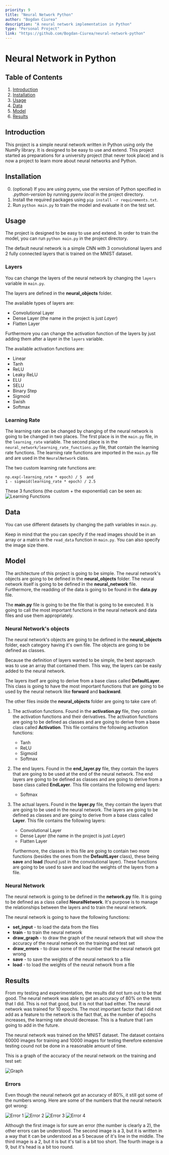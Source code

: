 ```yaml
---
priority: 9
title: "Neural Network Python"
author: "Bogdan Ciurea"
description: "A neural network implementation in Python"
type: "Personal Project"
link: "https://github.com/Bogdan-Ciurea/neural-network-python"
---
```


# Neural Network in Python

## Table of Contents

1. [Introduction](#introduction)
2. [Installation](#installation)
3. [Usage](#usage)
4. [Data](#data)
5. [Model](#model)
6. [Results](#results)

## Introduction

This project is a simple neural network written in Python using only the NumPy library. It is designed to be easy to use and extend. This project started as preparations for a university project (that never took place) and is now a project to learn more about neural networks and Python.

## Installation

0. (optional) If you are using pyenv, use the version of Python specified in _.python-version_ by running _pyenv local_ in the project directory.
1. Install the required packages using `pip install -r requirements.txt`.
2. Run `python main.py` to train the model and evaluate it on the test set.

## Usage

The project is designed to be easy to use and extend.
In order to train the model, you can run `python main.py` in the project directory.

The default neural network is a simple CNN with 3 convolutional layers and 2 fully connected layers that is trained on the MNIST dataset.

### Layers

You can change the layers of the neural network by changing the `layers` variable in `main.py`.

The layers are defined in the **neural_objects** folder.

The available types of layers are:

- Convolutional Layer
- Dense Layer (the name in the project is just _Layer_)
- Flatten Layer

Furthermore you can change the activation function of the layers by just adding them after a layer in the `layers` variable.

The available activation functions are:

- Linear
- Tanh
- ReLU
- Leaky ReLU
- ELU
- SELU
- Binary Step
- Sigmoid
- Swish
- Softmax

### Learning Rate

The learning rate can be changed by changing of the neural network is going to be changed in two places. The first place is in the `main.py` file, in the `learning_rate` variable. The second place is in the `neural_network/learning_rate_functions.py` file, that contain the learning rate functions. The learning rate functions are imported in the `main.py` file and are used in the `NeuralNetwork` class.

The two custom learning rate functions are:

```
np.exp(-learning_rate * epoch) / 5  and
1 - sigmoid(learning_rate * epoch) / 2.5
```

These 3 functions (the custom + the exponential) can be seen as:
![Learning Functions](/content/projects/neural-network/learning_functions.png)

## Data

You can use different datasets by changing the path variables in `main.py`.

Keep in mind that the you can specify if the read images should be in an array or a matrix in the `read_data` function in `main.py`. You can also specify the image size there.

## Model

The architecture of this project is going to be simple. The neural network's objects are going to be defined in the **neural_objects** folder. The neural network itself is going to be defined in the **neural_network** file. Furthermore, the readding of the data is going to be found in the **data.py** file.

The **main.py** file is going to be the file that is going to be executed. It is going to call the most important functions in the neural network and data files and use them appropriately.

### Neural Network's objects

The neural network's objects are going to be defined in the **neural_objects** folder, each category having it's own file. The objects are going to be defined as classes.

Because the definition of layers wanted to be simple, the best approach was to use an array that contained them. This way, the layers can be easily added to the neural network.

The layers itself are going to derive from a base class called **DefaultLayer**. This class is going to have the most important functions that are going to be used by the neural network like **forward** and **backward**.

The other files inside the **neural_objects** folder are going to take care of:

1. The activation functions. Found in the **activation.py** file, they contain the activation functions and their derivatives. The activation functions are going to be defined as classes and are going to derive from a base class called **Activation**. This file contains the following activation functions:

   - Tanh
   - ReLU
   - Sigmoid
   - Softmax

2. The end layers. Found in the **end_layer.py** file, they contain the layers that are going to be used at the end of the neural network. The end layers are going to be defined as classes and are going to derive from a base class called **EndLayer**. This file contains the following end layers:

   - Softmax

3. The actual layers. Found in the **layer.py** file, they contain the layers that are going to be used in the neural network. The layers are going to be defined as classes and are going to derive from a base class called **Layer**. This file contains the following layers:

   - Convolutional Layer
   - Dense Layer (the name in the project is just _Layer_)
   - Flatten Layer

   Furthermore, the classes in this file are going to contain two more functions (besides the ones from the **DefaultLayer** class), these being **save** and **load** (found just in the convolutional layer). These functions are going to be used to save and load the weights of the layers from a file.

### Neural Network

The neural network is going to be defined in the **network.py** file. It is going to be defined as a class called **NeuralNetwork**. It's purpose is to manage the relationships between the layers and to train the neural network.

The neural network is going to have the following functions:

- **set_input** - to load the data from the files
- **train** - to train the neural network
- **draw_graph** - to draw the graph of the neural network that will show the accuracy of the neural network on the training and test set
- **draw_errors** - to draw some of the number that the neural network got wrong
- **save** - to save the weights of the neural network to a file
- **load** - to load the weights of the neural network from a file

## Results

From my testing and experimentation, the results did not turn out to be that good. The neural network was able to get an accuracy of 80% on the tests that I did. This is not that good, but it is not that bad either. The neural network was trained for 10 epochs. The most important factor that I did not add as a feature to the network is the fact that, as the number of epochs increases, the learning rate should decrease. This is a feature that I am going to add in the future.

The neural network was trained on the MNIST dataset. The dataset contains 60000 images for training and 10000 images for testing therefore extensive testing cound not be done in a reasonable amount of time.

This is a graph of the accuracy of the neural network on the training and test set:

![Graph](/content/projects/neural-network/graph.png)

### Errors

Even though the neural network got an accuracy of 80%, it still got some of the numbers wrong. Here are some of the numbers that the neural network got wrong:

![Error 1](/content/projects/neural-network/error1.png)
![Error 2](/content/projects/neural-network/error2.png)
![Error 3](/content/projects/neural-network/error3.png)
![Error 4](/content/projects/neural-network/error4.png)

Although the first image is for sure an error (the number is clearly a 2), the other errors can be understood. The second image is a 3, but it is written in a way that it can be understood as a 5 because of it's line in the middle. The third image is a 2, but it is but it's tail is a bit too short. The fourth image is a 9, but it's head is a bit too round.
